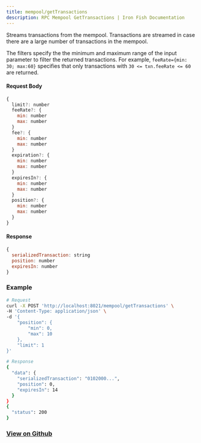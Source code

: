 ```yaml
---
title: mempool/getTransactions
description: RPC Mempool GetTransactions | Iron Fish Documentation
---
```


Streams transactions from the mempool. Transactions are streamed in case there are a large number of transactions in the mempool.

The filters specify the the minimum and maximum range of the input parameter to filter the returned transactions.
For example, `feeRate={min: 30; max:60}` specifies that only transactions with `30 <= txn.feeRate <= 60` are returned.

#### Request Body

```js
{
  limit?: number
  feeRate?: {
    min: number
    max: number
  }
  fee?: {
    min: number
    max: number
  }
  expiration?: {
    min: number
    max: number
  }
  expiresIn?: {
    min: number
    max: number
  }
  position?: {
    min: number
    max: number
  }
}
```

#### Response

```js
{
  serializedTransaction: string
  position: number
  expiresIn: number
}
```

### Example
```bash
# Request
curl -X POST 'http://localhost:8021/mempool/getTransactions' \
-H 'Content-Type: application/json' \
-d '{
    "position": {
        "min": 0,
        "max": 10
    },
    "limit": 1
}'

# Response
{
  "data": {
    "serializedTransaction": "0102000...",
    "position": 0,
    "expiresIn": 14
  }
}
{
  "status": 200
}
```

### [View on Github](https://github.com/iron-fish/ironfish/blob/master/ironfish/src/rpc/routes/mempool/getTransactions.ts)
